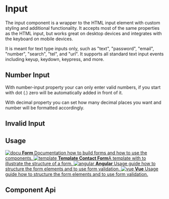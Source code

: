 
# Input

The input component is a wrapper to the HTML input element with custom styling and additional functionality. It accepts most of the same properties as the HTML input, but works great on desktop devices and integrates with the keyboard on mobile devices.

It is meant for text type inputs only, such as "text", "password", "email", "number", "search", "tel", and "url". It supports all standard text input events including keyup, keydown, keypress, and more.

<Canvas>
  <Story id="components-form-input--text-input" />
</Canvas>

## Number Input

With number-input property your can only enter valid numbers, if you start with dot (.) zero will be automatically added in front of it.

With decimal property you can set how many decimal places you want and number will be formatted accordingly.

<Canvas>
  <Story id="components-form-input--number-input" />
</Canvas>

## Invalid Input

<Canvas>
  <Story id="components-form-input--invalid-input" />
</Canvas>

## Usage


<div className="link-list">
  <a className="link-item" href="?path=/docs/design-form--page">
    <img src={IconDocument} alt="docu" />
    <span>
      <strong>Form</strong>
      Documentation how to build forms and how to use the components.
    </span>
  </a>
  <a className="link-item" href="?path=/docs/templates-contact-form--page">
    <img src={IconAccount} alt="template" />
    <span>
      <strong>Template Contact Form</strong>A template with to illustrate the structure of a form.
    </span>
  </a>
  <a className="link-item" href="?path=/docs/getting-started-angular-usage-of-form-validation--page">
    <img src={AngularLogo} alt="angular" />
    <span>
      <strong>Angular</strong>
      Usage guide how to structure the form elements and to use form validation.
    </span>
  </a>
  <a className="link-item" href="?path=/docs/getting-started-vue-usage-of-form-validation--page">
    <img src={VueLogo} alt="vue" />
    <span>
      <strong>Vue</strong>
      Usage guide how to structure the form elements and to use form validation.
    </span>
  </a>
</div>

## Component Api


<Description markdown={readme} />

<br />


<Description markdown={testing} />


<Description markdown={github} />
